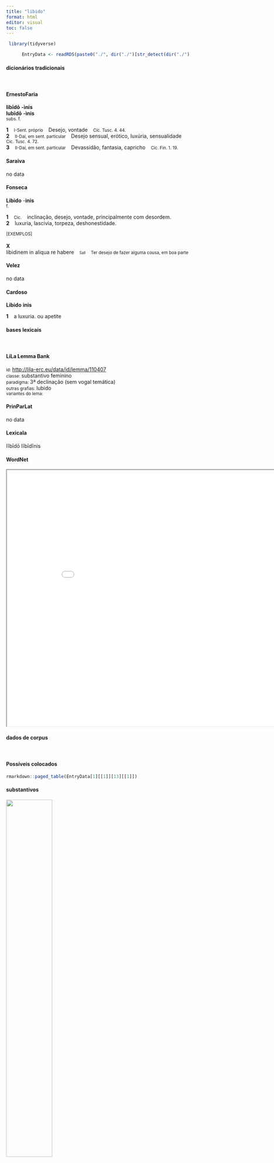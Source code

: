 ```yaml
---
title: "libido"
format: html
editor: visual
toc: false
---
```



```r
 library(tidyverse) 

      EntryData <- readRDS(paste0("./", dir("./")[str_detect(dir("./"), "_xx108-105-98-105-100-111xx_.rds")]))

```


#### dicionários tradicionais

&emsp;




::: panel-tabset

#### ErnestoFaria

<b>libīdō</b> <b>-ìnis</b> <br> <b>lubīdō</b> <b>-ìnis</b> <br> <small>subs. f.</small> <br> <small></small>   <p> <b>1</b> &ensp; <small>I-Sent. próprio</small> &ensp; Desejo, vontade &ensp; <small>Cíc. Tusc. 4. 44.</small> <br> <b>2</b> &ensp; <small>II-Daí, em sent. particular</small> &ensp; Desejo sensual, erótico, luxúria, sensualidade &ensp; <small>Cíc. Tusc. 4. 72.</small> <br> <b>3</b> &ensp; <small>II-Daí, em sent. particular</small> &ensp; Devassidão, fantasia, capricho &ensp; <small>Cic. Fin. 1. 19.</small> </p>




#### Saraiva

no data




#### Fonseca

<b>Libido</b> -<b>inis</b> <br> <small>f.</small>   <p> <b>1</b> &ensp; <small>Cic.</small> &ensp; inclinação, desejo, vontade, principalmente com desordem. <br> <b>2</b> &ensp; luxuria, lascivia, torpeza, deshonestidade. </p>   <p><small>[EXEMPLOS]</small><br> <br><b>X</b><br>libidinem in aliqua re habere &ensp; <small><small>Sall</small></small> &ensp; <small>Ter desejo de fazer alguma cousa, em boa parte</small> </p>




#### Velez

no data




#### Cardoso

<b>Libido</b> <b>inis</b>   <p> <b>1</b> &ensp; a luxuria. ou apetite </p>


:::



#### bases lexicais

&emsp;






::: panel-tabset

#### LiLa Lemma Bank

<small> id: </small> <a href=' http://lila-erc.eu/data/id/lemma/110407 ' target="_blank"> http://lila-erc.eu/data/id/lemma/110407 </a> <br>
<small> classe: </small> substantivo feminino   <br>
<small> paradigma: </small> 3ª declinação (sem vogal temática) <br>
<small> outras grafias: </small> lubido <br>
<small> variantes do lema: </small>  <br>





#### PrinParLat

no data




#### Lexicala

lĭbīdō 
 lĭbīdĭnis




#### WordNet

<iframe width='900' height='700' src='Media/Tree__xx108-105-98-105-100-111xx__sem_type_lexemes_pt.html'>

</iframe>


:::



#### dados de corpus

&emsp;




::: panel-tabset

#### Possíveis colocados

```r

rmarkdown::paged_table(EntryData[1][[1]][13][[1]])

```


#### substantivos

![](./Media/wordcloud__xx108-105-98-105-100-111xx__BY_collocate_scoreSUBST.webp){width=50% fig-alt='This chart plots collocate by scoreSUBST, for the headword libido here are all the values plotted: collocate: scelus; scoreSUBST: 2. collocate: atque; scoreSUBST: 0. collocate: non; scoreSUBST: 0'}




#### adjetivos

![](./Media/wordcloud__xx108-105-98-105-100-111xx__BY_collocate_scoreADJ.webp){width=50% fig-alt='This chart plots collocate by scoreADJ, for the headword libido here are all the values plotted: collocate: scelus; scoreADJ: 0. collocate: atque; scoreADJ: 0. collocate: non; scoreADJ: 0'}




#### verbos

![](./Media/wordcloud__xx108-105-98-105-100-111xx__BY_collocate_scoreVERBO.webp){width=50% fig-alt='This chart plots collocate by scoreVERBO, for the headword libido here are all the values plotted: collocate: scelus; scoreVERBO: 0. collocate: atque; scoreVERBO: 0. collocate: non; scoreVERBO: 0'}




#### advérbios

![](./Media/wordcloud__xx108-105-98-105-100-111xx__BY_collocate_scoreADV.webp){width=50% fig-alt='This chart plots collocate by scoreADV, for the headword libido here are all the values plotted: collocate: scelus; scoreADV: 0. collocate: atque; scoreADV: 0. collocate: non; scoreADV: 2'}




#### preposições e conjunções

![](./Media/wordcloud__xx108-105-98-105-100-111xx__BY_collocate_scoreFUNC.webp){width=50% fig-alt='This chart plots collocate by scoreFUNC, for the headword libido here are all the values plotted: collocate: scelus; scoreFUNC: 0. collocate: atque; scoreFUNC: 0. collocate: non; scoreFUNC: 0'}


:::



::: panel-tabset

#### ExemplosTraduzidos

<p> quid igitur fuit nisi quaedam temeritas ac <b>libido</b> <br> <small> Cic.Cael.34 <br> O que houve, portanto, senão um certo desatino e libido? <small> [JDD] </small> </small> </p>
; <p> non sane crebrior tota ciuitate sermo per illos mensis fuerat primum licentia ac <b>libidine</b> talia loquendi dein fessa iam aetate Galbae <br> <small> Tac.Hist.1.12.7 <br> Sem dúvida não tinha havido por aqueles meses em toda a cidade conversa mais frequente, primeiro pela liberdade e pelo prazer de falar tais coisas, depois pela idade já fatigada de Galba. <small> [JDD] </small> </small> </p>
; <p> quibus ego confido impendere fatum aliquod et poenam iam diu improbitati nequitiae sceleri <b>libidini</b> debitam aut instare iam plane aut certe appropinquare <br> <small> Cic.Catil.2.11.1 <br> Eu confio que algo fatal está pendente sobre eles, e que o castigo, já há muito merecido por sua improbidade, por sua perversidade, por seu crime, por sua luxúria, ou já os ameaça claramente ou certamente está próximo. <small> [JDD, de outra edição] </small> </small> </p>
; <p> in altero pudor grauitas moderatio integritas in illis et cum hos compello praetereo animo ex grege latrocini neminem <b>libidines</b> scelera ad omne facinus immanis audacia <br> <small> Cic.Phil.13.10.3 <br> Em um, a discrição, a seriedade, a moderação, a integridade; naqueles (e quando os ataco, não excluo em meu espírito ninguém dessa corja de bandidos), a luxúria, os crimes, a terrível ousadia para toda e qualquer má ação. <small> [JDD] </small> </small> </p>





#### Frequência por autor

![](./Media/barchart__xx108-105-98-105-100-111xx__lemma_BY_author_Frequencies.webp){width=50% fig-alt='This charts plots the frequency of lemma by author_Frequencies. The Sallustius subcorpus registers the highest normalized frequency, with the value of 15.77 and an absolute frequency of 17. The Suetonius subcorpus follows, with a normalized frequency of 0 and an absolute frequency of 0. the subcorpus with the least normalized frequency is Caesar with the normalized value of 0 and an absolute freqeuncy of 0. here are all the values: subcorpus: Caesar ; normalized frequency: 0 ; absolute frequency: 0. subcorpus: Cicero ; normalized frequency: 62 ; absolute frequency: 3.86235080112631. subcorpus: Horatius ; normalized frequency: 4 ; absolute frequency: 3.55208240831187. subcorpus: Ovidius ; normalized frequency: 0 ; absolute frequency: 0. subcorpus: Phaedrus ; normalized frequency: 0 ; absolute frequency: 0. subcorpus: Sallustius ; normalized frequency: 17 ; absolute frequency: 15.7684815879789. subcorpus: Seneca ; normalized frequency: 6 ; absolute frequency: 1.11979992907934. subcorpus: Suetonius ; normalized frequency: 0 ; absolute frequency: 0. subcorpus: Tacitus ; normalized frequency: 4 ; absolute frequency: 13.7315482320632. subcorpus: Vergilius ; normalized frequency: 0 ; absolute frequency: 0. subcorpus: Hieronymus ; normalized frequency: 0 ; absolute frequency: 0'}




#### Frequência por gênero

![](./Media/barchart__xx108-105-98-105-100-111xx__lemma_BY_genre_Frequencies.webp){width=50% fig-alt='This charts plots the frequency of lemma by genre_Frequencies. The Prosa.histórica subcorpus registers the highest normalized frequency, with the value of 5.11 and an absolute frequency of 21. The Prosa.filosófica subcorpus follows, with a normalized frequency of 2.97 and an absolute frequency of 18. the subcorpus with the least normalized frequency is Poesia.didática with the normalized value of 0 and an absolute freqeuncy of 0. here are all the values: subcorpus: Prosa.histórica ; normalized frequency: 21 ; absolute frequency: 5.11210107354123. subcorpus: Prosa.filosófica ; normalized frequency: 18 ; absolute frequency: 2.96535477175005. subcorpus: Prosa.oratória ; normalized frequency: 47 ; absolute frequency: 4.51259205207723. subcorpus: Prosa.epistolográfica ; normalized frequency: 3 ; absolute frequency: 0.794933623042476. subcorpus: Poesia.lírica ; normalized frequency: 4 ; absolute frequency: 3.36502061075124. subcorpus: Poesia.didática ; normalized frequency: 0 ; absolute frequency: 0. subcorpus: Poesia.trágica ; normalized frequency: 0 ; absolute frequency: 0. subcorpus: Poesia.épica ; normalized frequency: 0 ; absolute frequency: 0. subcorpus: Prosa.ficcional ; normalized frequency: 0 ; absolute frequency: 0'}




#### Frequência por século

![](./Media/barchart__xx108-105-98-105-100-111xx__lemma_BY_period_Frequencies.webp){width=50% fig-alt='This charts plots the frequency of lemma by period_Frequencies. The II.d.C. subcorpus registers the highest normalized frequency, with the value of 10.47 and an absolute frequency of 4. The I.a.C. subcorpus follows, with a normalized frequency of 3.86 and an absolute frequency of 83. the subcorpus with the least normalized frequency is IV.d.C. with the normalized value of 0 and an absolute freqeuncy of 0. here are all the values: subcorpus: I.a.C. ; normalized frequency: 83 ; absolute frequency: 3.86316034442634. subcorpus: I.d.C. ; normalized frequency: 6 ; absolute frequency: 0.917852225791647. subcorpus: II.d.C. ; normalized frequency: 4 ; absolute frequency: 10.4712041884817. subcorpus: IV.d.C. ; normalized frequency: 0 ; absolute frequency: 0'}


:::

